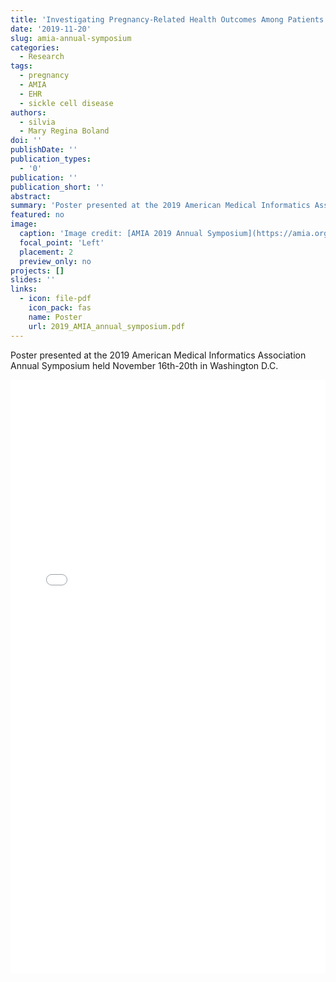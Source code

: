 ```yaml
---
title: 'Investigating Pregnancy-Related Health Outcomes Among Patients with Sickle Cell Disease and Linking with Health Disparities'
date: '2019-11-20'
slug: amia-annual-symposium
categories:
  - Research
tags:
  - pregnancy
  - AMIA
  - EHR
  - sickle cell disease
authors:
  - silvia
  - Mary Regina Boland
doi: ''
publishDate: ''
publication_types:
  - '0'
publication: ''
publication_short: ''
abstract:
summary: 'Poster presented at the 2019 American Medical Informatics Association Annual Symposium held November 16th-20th in Washington D.C.'
featured: no
image:
  caption: 'Image credit: [AMIA 2019 Annual Symposium](https://amia.org/amia2019)'
  focal_point: 'Left'
  placement: 2
  preview_only: no
projects: []
slides: ''
links:
  - icon: file-pdf
    icon_pack: fas
    name: Poster
    url: 2019_AMIA_annual_symposium.pdf
---
```


Poster presented at the 2019 American Medical Informatics Association Annual Symposium held November 16th-20th in Washington D.C.

<iframe
    src="./2019_AMIA_annual_symposium.pdf"
    width="100%"
    height="950px"
    style="border:none;">
</iframe>
